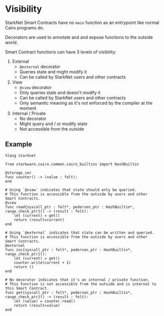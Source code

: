 # Visibility

StarkNet Smart Contracts have no `main` function as an entrypoint like normal Cairo programs do.

Decorators are used to annotate and and expose functions to the outside world.

Smart Contract functions can have 3 levels of visibility:

1.  External
    - `@external` decorator
    - Queries state and might modify it
    - Can be called by StarkNet users and other contracts
2.  View
    - `@view` decorator
    - Only queries state and doesn't modify it
    - Can be called by StarkNet users and other contracts
    - Only semantic meaning as it's not enforced by the compiler at the moment
3.  Internal / Private
    - No decorator
    - Might query and / or modify state
    - Not accessible from the outside

## Example

```
%lang starknet

from starkware.cairo.common.cairo_builtins import HashBuiltin

@storage_var
func counter() -> (value : felt):
end

# Using `@view` indicates that state should only be queried.
# This function is accessible from the outside by users and other Smart Contracts.
@view
func read{syscall_ptr : felt*, pedersen_ptr : HashBuiltin*, range_check_ptr}() -> (result : felt):
    let (current) = get()
    return (result=current)
end

# Using `@external` indicates that state can be written and queried.
# This function is accessible from the outside by users and other Smart Contracts.
@external
func inc{syscall_ptr : felt*, pedersen_ptr : HashBuiltin*, range_check_ptr}():
    let (current) = get()
    counter.write(current + 1)
    return ()
end

# No decorator indicates that it's an internal / private function.
# This function is not accessible from the outside and is internal to this Smart Contract.
func get{syscall_ptr : felt*, pedersen_ptr : HashBuiltin*, range_check_ptr}() -> (result : felt):
    let (value) = counter.read()
    return (result=value)
end
```
